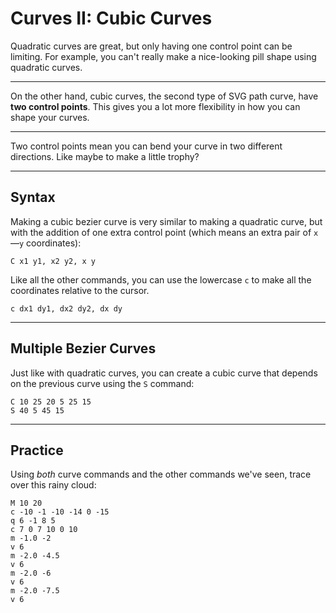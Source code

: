 # Curves II: Cubic Curves

Quadratic curves are great, but only having one control point can be limiting. For example, you can't really make a nice-looking pill shape using quadratic curves.

---

On the other hand, cubic curves, the second type of SVG path curve, have **two control points**. This gives you a lot more flexibility in how you can shape your curves.

---

Two control points mean you can bend your curve in two different directions. Like maybe to make a little trophy?

---

## Syntax

Making a cubic bezier curve is very similar to making a quadratic curve, but with the addition of one extra control point (which means an extra pair of `x`—`y` coordinates):

```
C x1 y1, x2 y2, x y
```

Like all the other commands, you can use the lowercase `c` to make all the coordinates relative to the cursor.

```
c dx1 dy1, dx2 dy2, dx dy
```

---

## Multiple Bezier Curves

Just like with quadratic curves, you can create a cubic curve that depends on the previous curve using the `S` command:

```
C 10 25 20 5 25 15
S 40 5 45 15
```

---

## Practice

Using _both_ curve commands and the other commands we've seen, trace over this rainy cloud:

```
M 10 20
c -10 -1 -10 -14 0 -15
q 6 -1 8 5
c 7 0 7 10 0 10
m -1.0 -2
v 6
m -2.0 -4.5
v 6
m -2.0 -6
v 6
m -2.0 -7.5
v 6
```
